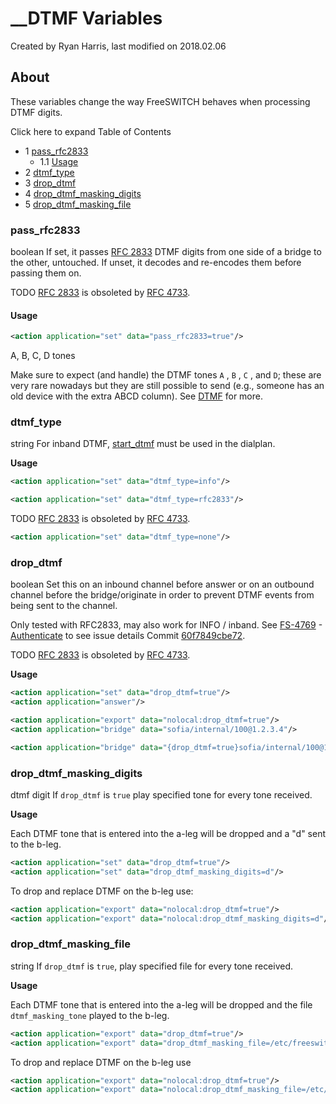 
# \_\_DTMF Variables 

 Created by  Ryan Harris, last modified on 2018.02.06

## About

These variables change the way FreeSWITCH behaves when processing DTMF digits.

Click here to expand Table of Contents

* 1 [pass\_rfc2833](#pass_rfc2833)  
   * 1.1 [Usage](#usage)
* 2 [dtmf\_type](#dtmf_type)
* 3 [drop\_dtmf](#drop_dtmf)
* 4 [drop\_dtmf\_masking\_digits](#drop_dtmf_masking_digits)
* 5 [drop\_dtmf\_masking\_file](#drop_dtmf_masking_file)

### pass_rfc2833

boolean If set, it passes [RFC 2833](https://tools.ietf.org/html/rfc2833) DTMF digits from one side of a bridge to the other, untouched. If unset, it decodes and re-encodes them before passing them on.

  
TODO [RFC 2833](https://tools.ietf.org/html/rfc2833) is obsoleted by [RFC 4733](https://tools.ietf.org/html/rfc4733).

  
#### **Usage**

```xml
<action application="set" data="pass_rfc2833=true"/>
```

A, B, C, D tones

Make sure to expect (and handle) the DTMF tones `A` , `B` , `C` , and `D`; these are very rare nowadays but they are still possible to send (e.g., someone has an old device with the extra ABCD column). See [DTMF](../../Configuration/DTMF_9634268.mdx#5-other) for more.

### dtmf_type

string For inband DTMF, [start\_dtmf](../../Modules/mod_dptools_1970333.mdx#-c) must be used in the dialplan.

**Usage**

```xml
<action application="set" data="dtmf_type=info"/>
```

```xml
<action application="set" data="dtmf_type=rfc2833"/>
```

TODO [RFC 2833](https://tools.ietf.org/html/rfc2833) is obsoleted by [RFC 4733](https://tools.ietf.org/html/rfc4733).

```xml
<action application="set" data="dtmf_type=none"/>
```

### drop_dtmf

boolean Set this on an inbound channel before answer or on an outbound channel before the bridge/originate in order to prevent DTMF events from being sent to the channel.

Only tested with RFC2833, may also work for INFO / inband. See [FS-4769](https://freeswitch.org/jira/browse/FS-4769?src=confmacro)  \-[Authenticate](https://freeswitch.org/confluence/plugins/servlet/applinks/oauth/login-dance/authorize?applicationLinkID=c4b15fa3-ad57-3c05-af05-8c167cb92266) to see issue details  Commit [60f7849cbe72](https://freeswitch.org/stash/projects/FS/repos/freeswitch/commits/60f7849cbe72).

TODO [RFC 2833](https://tools.ietf.org/html/rfc2833) is obsoleted by [RFC 4733](https://tools.ietf.org/html/rfc4733).

**Usage**

```xml
<action application="set" data="drop_dtmf=true"/>
<action application="answer"/>
```

```xml
<action application="export" data="nolocal:drop_dtmf=true"/>
<action application="bridge" data="sofia/internal/100@1.2.3.4"/>
```

```xml
<action application="bridge" data="{drop_dtmf=true}sofia/internal/100@1.2.3.4"/>
```

### drop_dtmf_masking_digits

dtmf digit If `drop_dtmf` is `true` play specified tone for every tone received.

**Usage**

Each DTMF tone that is entered into the a-leg will be dropped and a "d" sent to the b-leg.

```xml
<action application="set" data="drop_dtmf=true"/>
<action application="set" data="drop_dtmf_masking_digits=d"/>
```

To drop and replace DTMF on the b-leg use:

```xml
<action application="export" data="nolocal:drop_dtmf=true"/>
<action application="export" data="nolocal:drop_dtmf_masking_digits=d"/>
```

### drop_dtmf_masking_file

string If `drop_dtmf` is `true`, play specified file for every tone received.

**Usage**

Each DTMF tone that is entered into the a-leg will be dropped and the file `dtmf_masking_tone` played to the b-leg.

```xml
<action application="export" data="drop_dtmf=true"/>
<action application="export" data="drop_dtmf_masking_file=/etc/freeswitch/Sounds/dtmf_masking_tone"/>
```

To drop and replace DTMF on the b-leg use

```xml
<action application="export" data="nolocal:drop_dtmf=true"/>
<action application="export" data="nolocal:drop_dtmf_masking_file=/etc/freeswitch/Sounds/dtmf_masking_tone" />
```


